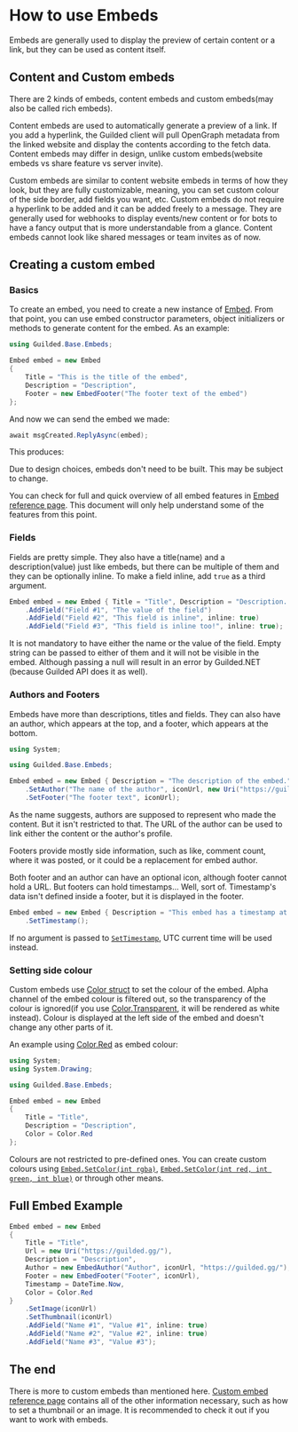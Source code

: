 <script context="module" lang="ts">

        name: "Embeds",
        icon: "play-circle",
        category: "How to Use",
        priority: 6,
        description: "Embeds are generally used to display the preview of certain content or a link, but they can be used as content itself.",
        tags: ["Embeds", "Rich Content", "Docs", "C#"]
    };
</script>

# How to use Embeds

Embeds are generally used to display the preview of certain content or a link, but they can be used as content itself.

## Content and Custom embeds

There are 2 kinds of embeds, content embeds and custom embeds(may also be called rich embeds).

Content embeds are used to automatically generate a preview of a link. If you add a hyperlink, the Guilded client will pull OpenGraph metadata from the linked website and display the contents according to the fetch data. Content embeds may differ in design, unlike custom embeds(website embeds vs share feature vs server invite).

Custom embeds are similar to content website embeds in terms of how they look, but they are fully customizable, meaning, you can set custom colour of the side border, add fields you want, etc. Custom embeds do not require a hyperlink to be added and it can be added freely to a message. They are generally used for webhooks to display events/new content or for bots to have a fancy output that is more understandable from a glance. Content embeds cannot look like shared messages or team invites as of now.

## Creating a custom embed

### Basics

To create an embed, you need to create a new instance of [Embed](/). From that point, you can use embed constructor parameters, object initializers or methods to generate content for the embed. As an example:

```csharp {"insert": [0]}
using Guilded.Base.Embeds;
```

```csharp
Embed embed = new Embed
{
    Title = "This is the title of the embed",
    Description = "Description",
    Footer = new EmbedFooter("The footer text of the embed")
};
```

And now we can send the embed we made:

```csharp
await msgCreated.ReplyAsync(embed);
```

This produces:

<ExampleBlock>
    <MessageBlock>
        <EmbedBlock
            value={{
                title: "This is the title of the embed",
                description: "Description",
                footer: { text: "The footer text of the embed" },
            }}
        />
    </MessageBlock>
</ExampleBlock>

Due to design choices, embeds don't need to be built. This may be subject to change.

You can check for full and quick overview of all embed features in [Embed reference page](/). This document will only help understand some of the features from this point.

### Fields

Fields are pretty simple. They also have a title(name) and a description(value) just like embeds, but there can be multiple of them and they can be optionally inline. To make a field inline, add `true` as a third argument.

```csharp
Embed embed = new Embed { Title = "Title", Description = "Description. This is not a field." }
    .AddField("Field #1", "The value of the field")
    .AddField("Field #2", "This field is inline", inline: true)
    .AddField("Field #3", "This field is inline too!", inline: true);
```

It is not mandatory to have either the name or the value of the field. Empty string can be passed to either of them and it will not be visible in the embed. Although passing a null will result in an error by Guilded.NET (because Guilded API does it as well).

### Authors and Footers

Embeds have more than descriptions, titles and fields. They can also have an author, which appears at the top, and a footer, which appears at the bottom.

```csharp {"insert": [0]}
using System;

using Guilded.Base.Embeds;
```

```csharp
Embed embed = new Embed { Description = "The description of the embed." }
    .SetAuthor("The name of the author", iconUrl, new Uri("https://guilded.gg/"))
    .SetFooter("The footer text", iconUrl);
```

<ExampleBlock>
    <MessageBlock>
        <EmbedBlock
            value={{
                author: {
                    name: "The name of the author",
                    icon_url: GuildedNetLogo,
                    url: "https://guilded.gg/",
                },
                description: "Description",
                footer: { text: "The footer text", icon_url: GuildedNetLogo },
            }}
        />
    </MessageBlock>
</ExampleBlock>

As the name suggests, authors are supposed to represent who made the content. But it isn't restricted to that. The URL of the author can be used to link either the content or the author's profile.

Footers provide mostly side information, such as like, comment count, where it was posted, or it could be a replacement for embed author.

Both footer and an author can have an optional icon, although footer cannot hold a URL. But footers can hold timestamps... Well, sort of. Timestamp's data isn't defined inside a footer, but it is displayed in the footer.

```csharp
Embed embed = new Embed { Description = "This embed has a timestamp at the bottom" }
    .SetTimestamp();
```

If no argument is passed to [`SetTimestamp`](/), UTC current time will be used instead.

### Setting side colour

Custom embeds use [Color struct](https://docs.microsoft.com/en-us/dotnet/api/system.drawing.color) to set the colour of the embed. Alpha channel of the embed colour is filtered out, so the transparency of the colour is ignored(if you use [Color.Transparent](https://docs.microsoft.com/en-us/dotnet/api/system.drawing.color.transparent), it will be rendered as white instead). Colour is displayed at the left side of the embed and doesn't change any other parts of it.

An example using [Color.Red](https://docs.microsoft.com/en-us/dotnet/api/system.drawing.color.red) as embed colour:

```csharp {"insert": [0]}
using System;
using System.Drawing;

using Guilded.Base.Embeds;
```

```csharp {"insert": [4]}
Embed embed = new Embed
{
    Title = "Title",
    Description = "Description",
    Color = Color.Red
};
```

Colours are not restricted to pre-defined ones. You can create custom colours using [`Embed.SetColor(int rgba)`](/), [`Embed.SetColor(int red, int green, int blue)`](/) or through other means.

## Full Embed Example

```csharp
Embed embed = new Embed
{
    Title = "Title",
    Url = new Uri("https://guilded.gg/"),
    Description = "Description",
    Author = new EmbedAuthor("Author", iconUrl, "https://guilded.gg/"),
    Footer = new EmbedFooter("Footer", iconUrl),
    Timestamp = DateTime.Now,
    Color = Color.Red
}
    .SetImage(iconUrl)
    .SetThumbnail(iconUrl)
    .AddField("Name #1", "Value #1", inline: true)
    .AddField("Name #2", "Value #2", inline: true)
    .AddField("Name #3", "Value #3");
```

<ExampleBlock>
    <MessageBlock>
        <EmbedBlock
            value={{
                author: {
                    name: "Author",
                    icon_url: GuildedNetLogo,
                    url: "https://guilded.gg/",
                },
                title: "Title",
                url: "https://guilded.gg/",
                description: "Description",
                color: 0xff0000,
                timestamp: new Date().toISOString(),
                fields: [
                    { name: "Name #1", value: "Value #1", inline: true },
                    { name: "Name #2", value: "Value #2", inline: true },
                    { name: "Name #3", value: "Value #3" },
                ],
                image: {
                    src: GuildedNetLogo,
                },
                thumbnail: {
                    src: GuildedNetLogo,
                },
                footer: {
                    text: "Footer",
                    icon_url: GuildedNetLogo,
                },
            }}
        />
    </MessageBlock>
</ExampleBlock>

## The end

There is more to custom embeds than mentioned here. [Custom embed reference page](/) contains all of the other information necessary, such as how to set a thumbnail or an image. It is recommended to check it out if you want to work with embeds.
